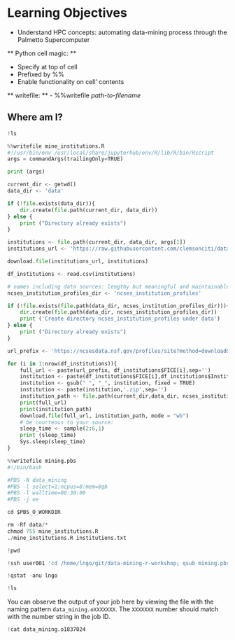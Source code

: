 
# Learning Objectives

- Understand HPC concepts: automating data-mining process through the Palmetto Supercomputer

** Python cell magic: **

- Specify at top of cell
- Prefixed by %%
- Enable functionality on cell' contents

** writefile: **
- %%writefile *path-to-filename*

## Where am I?


```python
!ls
```


```python
%%writefile mine_institutions.R
#!/usr/bin/env /usr/local/share/jupyterhub/env/R/lib/R/bin/Rscript
args = commandArgs(trailingOnly=TRUE)

print (args)

current_dir <- getwd()
data_dir <- 'data'

if (!file.exists(data_dir)){
    dir.create(file.path(current_dir, data_dir))
} else {
    print ("Directory already exists")
}

institutions <- file.path(current_dir, data_dir, args[1])
institutions_url <- 'https://raw.githubusercontent.com/clemsonciti/data-mining-r-workshop/master/institutions.txt'

download.file(institutions_url, institutions)

df_institutions <- read.csv(institutions)

# names including data sources: lengthy but meaningful and maintainable
ncses_institution_profiles_dir <- 'ncses_institution_profiles'

if (!file.exists(file.path(data_dir, ncses_institution_profiles_dir))){
    dir.create(file.path(data_dir, ncses_institution_profiles_dir))
    print ('Create directory ncses_institution_profiles under data')
} else {
    print ("Directory already exists")
}

url_prefix <- 'https://ncsesdata.nsf.gov/profiles/site?method=download&fice='

for (i in 1:nrow(df_institutions)){
    full_url <- paste(url_prefix, df_institutions$FICE[i],sep='')
    institution <- paste(df_institutions$FICE[i],df_institutions$Institutions[i],sep='_')
    institution <- gsub(" ", "_", institution, fixed = TRUE)
    institution <- paste(institution,'.zip',sep='')
    institution_path <- file.path(current_dir,data_dir, ncses_institution_profiles_dir, institution)
    print(full_url)
    print(institution_path)
    download.file(full_url, institution_path, mode = "wb")
    # be courteous to your source:
    sleep_time <- sample(2:6,1)
    print (sleep_time)
    Sys.sleep(sleep_time)
}
```


```python
%%writefile mining.pbs
#!/bin/bash

#PBS -N data_mining
#PBS -l select=1:ncpus=8:mem=8gb
#PBS -l walltime=00:30:00
#PBS -j oe

cd $PBS_O_WORKDIR

rm -Rf data/*
chmod 755 mine_institutions.R 
./mine_institutions.R institutions.txt
```


```python
!pwd
```


```python
!ssh user001 'cd /home/lngo/git/data-mining-r-workshop; qsub mining.pbs'
```


```python
!qstat -anu lngo
```


```python
!ls
```

You can observe the output of your job here by viewing the file with the naming pattern `data_mining.oXXXXXXX`. The `XXXXXXX` number should match with the number string in the job ID. 


```python
!cat data_mining.o1837024
```

